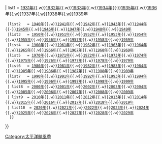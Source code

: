 {{Navbox
|name    = 太平洋颱風季
|title   = [[太平洋颱風季]]
|image   = [[File:Global tropical cyclone tracks-edit2.jpg|150px]]
|style   = width:100%
|liststyle = text-align:center;
<includeonly>|above = {{#switch:{{{above|}}}
|=[[{{PAGENAME}}]]
|no|n=
}}</includeonly>
| list1 = {{navbox subgroup
| list1 = [[1930年太平洋颱風季|1930年]]{{.w}}[[1931年太平洋颱風季|1931年]]{{.w}}[[1932年太平洋颱風季|1932年]]{{.w}}[[1933年太平洋颱風季|1933年]]{{.w}}[[1934年太平洋颱風季|1934年]]{{·}}[[1935年太平洋颱風季|1935年]]{{.w}}[[1936年太平洋颱風季|1936年]]{{.w}}[[1937年太平洋颱風季|1937年]]{{.w}}[[1938年太平洋颱風季|1938年]]{{.w}}[[1939年太平洋颱風季|1939年]]
  |list2   = [[1940年太平洋颱風季|1940年]]{{.w}}[[1941年太平洋颱風季|1941年]]{{.w}}[[1942年太平洋颱風季|1942年]]{{.w}}[[1943年太平洋颱風季|1943年]]{{.w}}[[1944年太平洋颱風季|1944年]]{{·}}[[1945年太平洋颱風季|1945年]]{{.w}}[[1946年太平洋颱風季|1946年]]{{.w}}[[1947年太平洋颱風季|1947年]]{{.w}}[[1948年太平洋颱風季|1948年]]{{.w}}[[1949年太平洋颱風季|1949年]]
  |list3   = [[1950年太平洋颱風季|1950年]]{{.w}}[[1951年太平洋颱風季|1951年]]{{.w}}[[1952年太平洋颱風季|1952年]]{{.w}}[[1953年太平洋颱風季|1953年]]{{.w}}[[1954年太平洋颱風季|1954年]]{{.w}}[[1955年太平洋颱風季|1955年]]{{.w}}[[1956年太平洋颱風季|1956年]]{{.w}}[[1957年太平洋颱風季|1957年]]{{.w}}[[1958年太平洋颱風季|1958年]]{{.w}}[[1959年太平洋颱風季|1959年]]
  |list4   = [[1960年太平洋颱風季|1960年]]{{.w}}[[1961年太平洋颱風季|1961年]]{{.w}}[[1962年太平洋颱風季|1962年]]{{.w}}[[1963年太平洋颱風季|1963年]]{{.w}}[[1964年太平洋颱風季|1964年]]{{.w}}[[1965年太平洋颱風季|1965年]]{{.w}}[[1966年太平洋颱風季|1966年]]{{.w}}[[1967年太平洋颱風季|1967年]]{{.w}}[[1968年太平洋颱風季|1968年]]{{.w}}[[1969年太平洋颱風季|1969年]]
  |list5   = [[1970年太平洋颱風季|1970年]]{{.w}}[[1971年太平洋颱風季|1971年]]{{.w}}[[1972年太平洋颱風季|1972年]]{{.w}}[[1973年太平洋颱風季|1973年]]{{.w}}[[1974年太平洋颱風季|1974年]]{{.w}}[[1975年太平洋颱風季|1975年]]{{.w}}[[1976年太平洋颱風季|1976年]]{{.w}}[[1977年太平洋颱風季|1977年]]{{.w}}[[1978年太平洋颱風季|1978年]]{{.w}}[[1979年太平洋颱風季|1979年]]
  |list6   = [[1980年太平洋颱風季|1980年]]{{.w}}[[1981年太平洋颱風季|1981年]]{{.w}}[[1982年太平洋颱風季|1982年]]{{.w}}[[1983年太平洋颱風季|1983年]]{{.w}}[[1984年太平洋颱風季|1984年]]{{.w}}[[1985年太平洋颱風季|1985年]]{{.w}}[[1986年太平洋颱風季|1986年]]{{.w}}[[1987年太平洋颱風季|1987年]]{{.w}}[[1988年太平洋颱風季|1988年]]{{.w}}[[1989年太平洋颱風季|1989年]]
  |list7   = [[1990年太平洋颱風季|1990年]]{{.w}}[[1991年太平洋颱風季|1991年]]{{.w}}[[1992年太平洋颱風季|1992年]]{{.w}}[[1993年太平洋颱風季|1993年]]{{.w}}[[1994年太平洋颱風季|1994年]]{{.w}}[[1995年太平洋颱風季|1995年]]{{.w}}[[1996年太平洋颱風季|1996年]]{{.w}}[[1997年太平洋颱風季|1997年]]{{.w}}[[1998年太平洋颱風季|1998年]]{{.w}}[[1999年太平洋颱風季|1999年]]
  | list8  = [[2000年太平洋颱風季|2000年]]{{.w}}[[2001年太平洋颱風季|2001年]]{{.w}}[[2002年太平洋颱風季|2002年]]{{.w}}[[2003年太平洋颱風季|2003年]]{{.w}}[[2004年太平洋颱風季|2004年]]{{.w}}[[2005年太平洋颱風季|2005年]]{{.w}}[[2006年太平洋颱風季|2006年]]{{.w}}[[2007年太平洋颱風季|2007年]]{{.w}}[[2008年太平洋颱風季|2008年]]{{.w}}[[2009年太平洋颱風季|2009年]]
  | list9  = [[2010年太平洋颱風季|2010年]]{{.w}}[[2011年太平洋颱風季|2011年]]{{.w}}[[2012年太平洋颱風季|2012年]]{{.w}}[[2013年太平洋颱風季|2013年]]{{.w}}[[2014年太平洋颱風季|2014年]]{{.w}}[[2015年太平洋颱風季|2015年]]{{.w}}[[2016年太平洋颱風季|2016年]]{{.w}}[[2017年太平洋颱風季|2017年]]{{.w}}[[2018年太平洋颱風季|2018年]]{{.w}}[[2019年太平洋颱風季|2019年]]
  | list10  = [[2020年太平洋颱風季|2020年]]{{.w}}[[2021年太平洋颱風季|2021年]]{{.w}}[[2022年太平洋颱風季|2022年]]{{.w}}[[2023年太平洋颱風季|2023年]]{{.w}}[[2024年太平洋颱風季|2024年]]{{.w}}[[2025年太平洋颱風季|2025年]]{{.w}}[[2026年太平洋颱風季|2026年]]{{.w}}[[2027年太平洋颱風季|2027年]]{{.w}}[[2028年太平洋颱風季|2028年]]{{.w}}[[2029年太平洋颱風季|2029年]]
   }}
}}<includeonly>[[Category:太平洋颱風季]]</includeonly><noinclude>{{Documentation}}</noinclude>